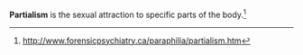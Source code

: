 '''Partialism''' is the sexual attraction to specific parts of the body.<ref>http://www.forensicpsychiatry.ca/paraphilia/partialism.htm</ref>



<references/>
{{paraphilia}}


{{stub}}